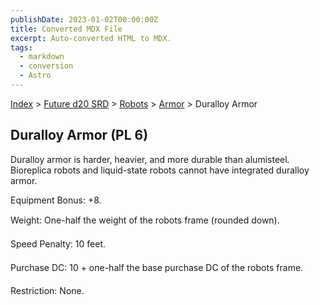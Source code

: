 ```yaml
---
publishDate: 2023-01-02T00:00:00Z
title: Converted MDX File
excerpt: Auto-converted HTML to MDX.
tags:
  - markdown
  - conversion
  - Astro
---
```


[Index](-index) > [Future d20 SRD](future-d20-srd-index) > [Robots](future-d20-srd-robots-index) > [Armor](future-d20-srd-robots-armor-index) > Duralloy Armor

## Duralloy Armor (PL 6)

Duralloy armor is harder, heavier, and more durable than alumisteel. Bioreplica robots and liquid-state robots cannot have integrated duralloy armor.

Equipment Bonus: +8.

Weight: One-half the weight of the robots frame (rounded down).

Speed Penalty: 10 feet.

Purchase DC: 10 + one-half the base purchase DC of the robots frame.

Restriction: None.
